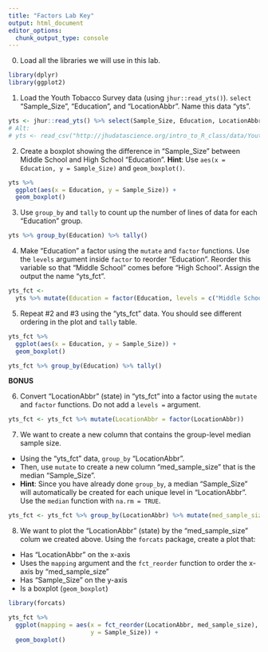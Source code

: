 ```yaml
---
title: "Factors Lab Key"
output: html_document
editor_options: 
  chunk_output_type: console
---
```


0. Load all the libraries we will use in this lab. 

```r
library(dplyr)
library(ggplot2)
```

1. Load the Youth Tobacco Survey data (using `jhur::read_yts()`). `select` "Sample_Size",  "Education", and "LocationAbbr". Name this data "yts". 

```r
yts <- jhur::read_yts() %>% select(Sample_Size, Education, LocationAbbr)
# Alt:
# yts <- read_csv("http://jhudatascience.org/intro_to_R_class/data/Youth_Tobacco_Survey_YTS_Data.csv")
```

2. Create a boxplot showing the difference in "Sample_Size" between Middle School and High School "Education". **Hint**: Use `aes(x = Education, y = Sample_Size)` and `geom_boxplot()`.

```r
yts %>%
  ggplot(aes(x = Education, y = Sample_Size)) +
  geom_boxplot()
```

3. Use `group_by` and `tally` to count up the number of lines of data for each "Education" group.

```r
yts %>% group_by(Education) %>% tally()
```

4. Make "Education" a factor using the `mutate` and `factor` functions. Use the `levels` argument inside `factor` to reorder "Education". Reorder this variable so that "Middle School" comes before "High School". Assign the output the name "yts_fct".

```r
yts_fct <-
  yts %>% mutate(Education = factor(Education, levels = c("Middle School", "High School")))
```

5. Repeat #2 and #3 using the "yts_fct" data. You should see different ordering in the plot and `tally` table.

```r
yts_fct %>%
  ggplot(aes(x = Education, y = Sample_Size)) +
  geom_boxplot()

yts_fct %>% group_by(Education) %>% tally()
```

**BONUS**

6. Convert "LocationAbbr" (state) in "yts_fct" into a factor using the `mutate` and `factor` functions. Do not add a `levels =` argument.

```r
yts_fct <- yts_fct %>% mutate(LocationAbbr = factor(LocationAbbr))
```

7. We want to create a new column that contains the group-level median sample size. 

- Using the "yts_fct" data, `group_by` "LocationAbbr". 
- Then, use `mutate` to create a new column "med_sample_size" that is the median "Sample_Size". 
- **Hint**: Since you have already done `group_by`, a median "Sample_Size" will automatically be created for each unique level in "LocationAbbr". Use the `median` function with `na.rm = TRUE`.

```r
yts_fct <- yts_fct %>% group_by(LocationAbbr) %>% mutate(med_sample_size = median(Sample_Size, na.rm = TRUE))
```

8. We want to plot the "LocationAbbr" (state) by the "med_sample_size" colum we created above. Using the `forcats` package, create a plot that:

- Has "LocationAbbr" on the x-axis
- Uses the `mapping` argument and the `fct_reorder` function to order the x-axis by "med_sample_size"
- Has "Sample_Size" on the y-axis
- Is a boxplot (`geom_boxplot`)

```r
library(forcats)

yts_fct %>%
  ggplot(mapping = aes(x = fct_reorder(LocationAbbr, med_sample_size),
                       y = Sample_Size)) +
  geom_boxplot()
```
